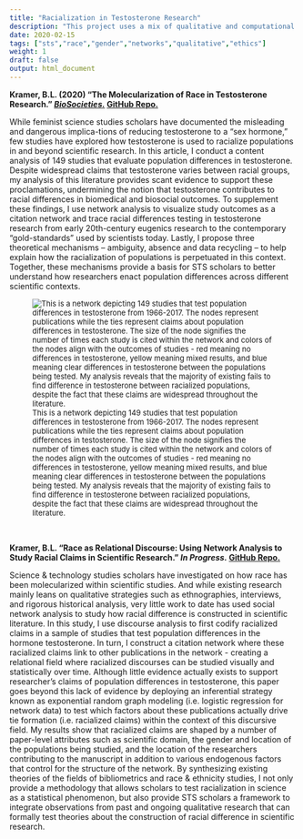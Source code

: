 ```yaml
---
title: "Racialization in Testosterone Research"
description: "This project uses a mix of qualitative and computational methods to examine how population terms are used in testosterone research and the impact that this has on racial disparities in biomedical and behavioral research."
date: 2020-02-15 
tags: ["sts","race","gender","networks","qualitative","ethics"]
weight: 1
draft: false
output: html_document
---
```


**Kramer, B.L. (2020) "The Molecularization of Race in Testosterone Research." [*BioSocieties.*](https://link.springer.com/article/10.1057/s41292-020-00200-w) [GitHub Repo.](https://github.com/brandonleekramer/race-in-testosterone-research)**

While feminist science studies scholars have documented the misleading and dangerous implica-tions of reducing testosterone to a “sex hormone,” few studies have explored how testosterone is used to racialize populations in and beyond scientific research. In this article, I conduct a content analysis of 149 studies that evaluate population differences in testosterone. Despite widespread claims that testosterone varies between racial groups, my analysis of this literature provides scant evidence to support these proclamations, undermining the notion that testosterone contributes to racial differences in biomedical and biosocial outcomes. To supplement these findings, I use network analysis to visualize study outcomes as a citation network and trace racial differences testing in testosterone research from early 20th-century eugenics research to the contemporary “gold-standards” used by scientists today. Lastly, I propose three theoretical mechanisms – ambiguity, absence and data recycling – to help explain how the racialization of populations is perpetuated in this context. Together, these mechanisms provide a basis for STS scholars to better understand how researchers enact population differences across different scientific contexts.

<font size="2"> 

![This is a network depicting 149 studies that test population differences in testosterone from 1966-2017. The nodes represent publications while the ties represent claims about population differences in testosterone. The size of the node signifies the number of times each study is cited within the network and colors of the nodes align with the outcomes of studies - red meaning no differences in testosterone, yellow meaning mixed results, and blue meaning clear differences in testosterone between the populations being tested. My analysis reveals that the majority of existing fails to find difference in testosterone between racialized populations, despite the fact that these claims are widespread throughout the literature.](/projects/race-in-testosterone-research_files/network.png)

</font>

<br>

**Kramer, B.L. "Race as Relational Discourse: Using Network Analysis to Study Racial Claims in Scientific Research." *In Progress.* [GitHub Repo.](https://github.com/brandonleekramer/racialization-in-testosterone-research)**

Science & technology studies scholars have investigated on how race has been molecularized within scientific studies. And while existing research mainly leans on qualitative strategies such as ethnographies, interviews, and rigorous historical analysis, very little work to date has used social network analysis to study how racial difference is constructed in scientific literature. In this study, I use discourse analysis to first codify racialized claims in a sample of studies that test population differences in the hormone testosterone. In turn, I construct a citation network where these racialized claims link to other publications in the network - creating a relational field where racialized discourses can be studied visually and statistically over time. Although little evidence actually exists to support researcher’s claims of population differences in testosterone, this paper goes beyond this lack of evidence by deploying an inferential strategy known as exponential random graph modeling (i.e. logistic regression for network data) to test which factors about these publications actually drive tie formation (i.e. racialized claims) within the context of this discursive field. My results show that racialized claims are shaped by a number of  paper-level attributes such as scientific domain, the gender and location of the populations being studied, and the location of the researchers contributing to the manuscript in addition to various endogenous factors that control for the structure of the network. By synthesizing existing theories of the fields of bibliometrics and race & ethnicity studies, I not only provide a methodology that allows scholars to test racialization in science as a statistical phenomenon, but also provide STS scholars a framework to integrate observations from past and ongoing qualitative research that can formally test theories about the construction of racial difference in scientific research.